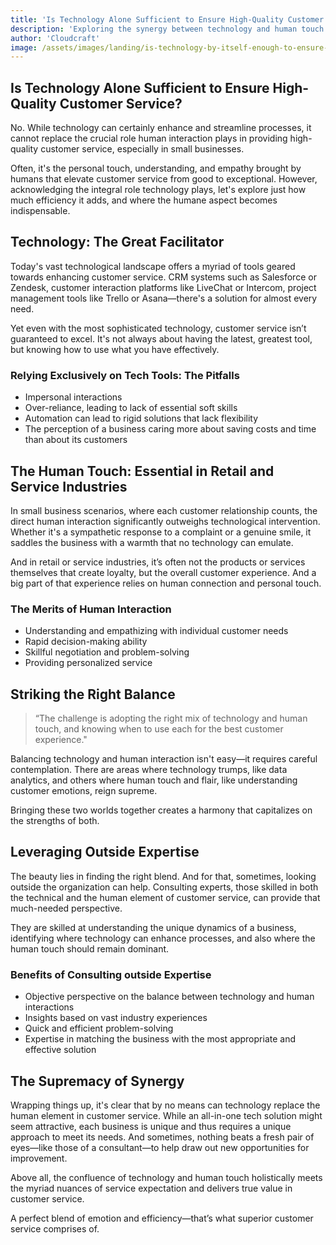 ```yaml
---
title: 'Is Technology Alone Sufficient to Ensure High-Quality Customer Service?'
description: 'Exploring the synergy between technology and human touch in delivering superior customer service'
author: 'Cloudcraft'
image: /assets/images/landing/is-technology-by-itself-enough-to-ensure-high-quality-customer-service.jpg
---
```


## Is Technology Alone Sufficient to Ensure High-Quality Customer Service?

No. While technology can certainly enhance and streamline processes, it cannot replace the crucial role human interaction plays in providing high-quality customer service, especially in small businesses.

Often, it's the personal touch, understanding, and empathy brought by humans that elevate customer service from good to exceptional. However, acknowledging the integral role technology plays, let's explore just how much efficiency it adds, and where the humane aspect becomes indispensable.

<ServicesBlurb />

## Technology: The Great Facilitator

Today's vast technological landscape offers a myriad of tools geared towards enhancing customer service. CRM systems such as Salesforce or Zendesk, customer interaction platforms like LiveChat or Intercom, project management tools like Trello or Asana—there's a solution for almost every need. 

Yet even with the most sophisticated technology, customer service isn’t guaranteed to excel. It's not always about having the latest, greatest tool, but knowing how to use what you have effectively. 

### Relying Exclusively on Tech Tools: The Pitfalls

 * Impersonal interactions
 * Over-reliance, leading to lack of essential soft skills
 * Automation can lead to rigid solutions that lack flexibility
 * The perception of a business caring more about saving costs and time than about its customers

## The Human Touch: Essential in Retail and Service Industries

In small business scenarios, where each customer relationship counts, the direct human interaction significantly outweighs technological intervention. Whether it's a sympathetic response to a complaint or a genuine smile, it saddles the business with a warmth that no technology can emulate.

And in retail or service industries, it’s often not the products or services themselves that create loyalty, but the overall customer experience. And a big part of that experience relies on human connection and personal touch.

### The Merits of Human Interaction

 * Understanding and empathizing with individual customer needs
 * Rapid decision-making ability
 * Skillful negotiation and problem-solving
 * Providing personalized service

<GetStartedBlurb />

## Striking the Right Balance

<blockquote>“The challenge is adopting the right mix of technology and human touch, and knowing when to use each for the best customer experience."</blockquote>

Balancing technology and human interaction isn't easy—it requires careful contemplation. There are areas where technology trumps, like data analytics, and others where human touch and flair, like understanding customer emotions, reign supreme.

Bringing these two worlds together creates a harmony that capitalizes on the strengths of both. 

## Leveraging Outside Expertise

The beauty lies in finding the right blend. And for that, sometimes, looking outside the organization can help. Consulting experts, those skilled in both the technical and the human element of customer service, can provide that much-needed perspective. 

They are skilled at understanding the unique dynamics of a business, identifying where technology can enhance processes, and also where the human touch should remain dominant.

### Benefits of Consulting outside Expertise 

 * Objective perspective on the balance between technology and human interactions 
 * Insights based on vast industry experiences 
 * Quick and efficient problem-solving 
 * Expertise in matching the business with the most appropriate and effective solution 

## The Supremacy of Synergy

Wrapping things up, it's clear that by no means can technology replace the human element in customer service. While an all-in-one tech solution might seem attractive, each business is unique and thus requires a unique approach to meet its needs. And sometimes, nothing beats a fresh pair of eyes—like those of a consultant—to help draw out new opportunities for improvement. 

Above all, the confluence of technology and human touch holistically meets the myriad nuances of service expectation and delivers true value in customer service.

A perfect blend of emotion and efficiency—that’s what superior customer service comprises of.
